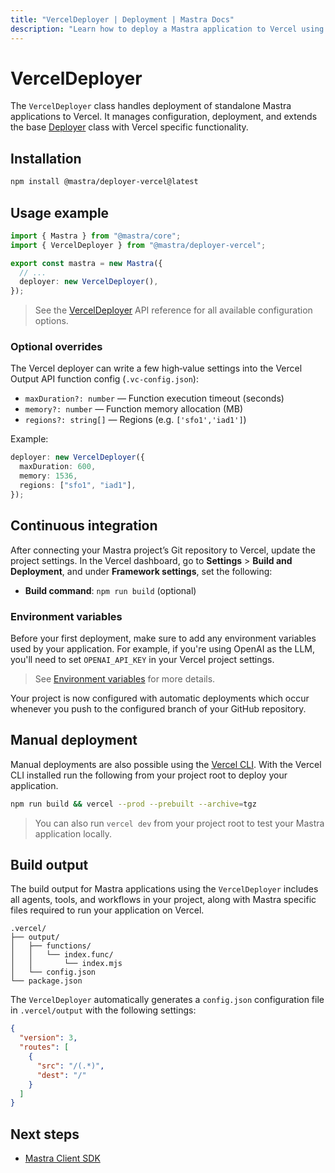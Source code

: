```yaml
---
title: "VercelDeployer | Deployment | Mastra Docs"
description: "Learn how to deploy a Mastra application to Vercel using the Mastra VercelDeployer"
---
```


# VercelDeployer

The `VercelDeployer` class handles deployment of standalone Mastra applications to Vercel. It manages configuration, deployment, and extends the base [Deployer](/reference/deployer/) class with Vercel specific functionality.

## Installation

```bash copy
npm install @mastra/deployer-vercel@latest
```

## Usage example

```typescript title="src/mastra/index.ts" showLineNumbers copy
import { Mastra } from "@mastra/core";
import { VercelDeployer } from "@mastra/deployer-vercel";

export const mastra = new Mastra({
  // ...
  deployer: new VercelDeployer(),
});
```

> See the [VercelDeployer](/reference/deployer/vercel) API reference for all available configuration options.

### Optional overrides

The Vercel deployer can write a few high‑value settings into the Vercel Output API function config (`.vc-config.json`):

- `maxDuration?: number` — Function execution timeout (seconds)
- `memory?: number` — Function memory allocation (MB)
- `regions?: string[]` — Regions (e.g. `['sfo1','iad1']`)

Example:

```ts title="src/mastra/index.ts" showLineNumbers copy
deployer: new VercelDeployer({
  maxDuration: 600,
  memory: 1536,
  regions: ["sfo1", "iad1"],
});
```

## Continuous integration

After connecting your Mastra project’s Git repository to Vercel, update the project settings. In the Vercel dashboard, go to **Settings** > **Build and Deployment**, and under **Framework settings**, set the following:

- **Build command**: `npm run build` (optional)

### Environment variables

Before your first deployment, make sure to add any environment variables used by your application. For example, if you're using OpenAI as the LLM, you'll need to set `OPENAI_API_KEY` in your Vercel project settings.

> See [Environment variables](https://vercel.com/docs/environment-variables) for more details.

Your project is now configured with automatic deployments which occur whenever you push to the configured branch of your GitHub repository.

## Manual deployment

Manual deployments are also possible using the [Vercel CLI](https://vercel.com/docs/cli). With the Vercel CLI installed run the following from your project root to deploy your application.

```bash copy
npm run build && vercel --prod --prebuilt --archive=tgz
```

> You can also run `vercel dev` from your project root to test your Mastra application locally.

## Build output

The build output for Mastra applications using the `VercelDeployer` includes all agents, tools, and workflows in your project, along with Mastra specific files required to run your application on Vercel.

```
.vercel/
├── output/
│   ├── functions/
│   │   └── index.func/
│   │       └── index.mjs
│   └── config.json
└── package.json
```

The `VercelDeployer` automatically generates a `config.json` configuration file in `.vercel/output` with the following settings:

```json
{
  "version": 3,
  "routes": [
    {
      "src": "/(.*)",
      "dest": "/"
    }
  ]
}
```

## Next steps

- [Mastra Client SDK](/reference/client-js/mastra-client)
